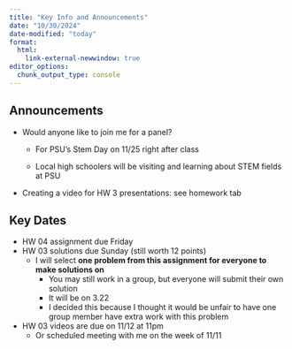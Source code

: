 ```yaml
---
title: "Key Info and Announcements"
date: "10/30/2024"
date-modified: "today"
format: 
  html:
    link-external-newwindow: true
editor_options: 
  chunk_output_type: console
---
```


## Announcements

-   Would anyone like to join me for a panel?

    -   For PSU's Stem Day on 11/25 right after class

    -   Local high schoolers will be visiting and learning about STEM fields at PSU

-   Creating a video for HW 3 presentations: see homework tab

## Key Dates

-   HW 04 assignment due Friday
-   HW 03 solutions due Sunday (still worth 12 points)
    -   I will select **one problem from this assignment for everyone to make solutions on**
        -   You may still work in a group, but everyone will submit their own solution
        -   It will be on 3.22
        -   I decided this because I thought it would be unfair to have one group member have extra work with this problem
-   HW 03 videos are due on 11/12 at 11pm
    -   Or scheduled meeting with me on the week of 11/11
